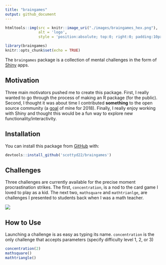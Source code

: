 ```yaml
---
title: "braingames"
output: github_document
---
```


```r
htmltools::img(src = knitr::image_uri("./images/braingames_hex.png"), 
               alt = 'logo',
               style = 'position:absolute; top:0; right:0; padding:10px; height: 112.5px; width: 100px;')
```

```r
library(braingames)
knitr::opts_chunk$set(echo = TRUE)
```

The `braingames` package is a collection of mental challenges in the form of [Shiny](https://shiny.rstudio.com/) apps.

## Motivation

Three main motivators pushed me to create this package.  First, I really wanted to go through the process of making an R package (for the public).  Second, I thought it was about time I contributed **something** to the open source community (a [goal](https://twitter.com/scottyd22/status/947950535042355200) of mine for 2018).  Finally, I really enjoy working with Shiny and thought this would be a fun way to explore new functionality/interactivity.

## Installation

You can install this package from [GitHub](https://github.com/scottyd22/) with:

```r
devtools::install_github('scottyd22/braingames')
```

## Challenges

Three challenges are currently available for the precise moment procrastination strikes.  The first, `concentration`, is a nod to the card game I loved to play as a kid.  The next two, `mathsquare` and `mathtrianlge`, are challenges I presented to students back when I was a math teacher. 

![](./images/concentration_mathsquare_mathtriangle.PNG)

## How to Use

Launching a challenge is as easy as typing its name.  `concentration` is the only challenge that accepts parameters (specify difficulty level 1, 2, or 3) 

```r
concentration(2)
mathsquare()
mathtriangle()
```

